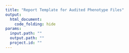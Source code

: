 ```yaml
---
title: "Report Template for Audited Phenotype Files"
output:
  html_document:
    code_folding: hide
params:
  input.path: ""
  output.path: ""
  project.id: ""
---
```

